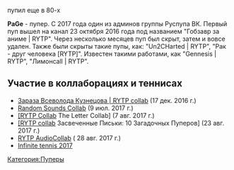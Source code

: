 {{Инфобокс для пуперов
|title2=•PaGe
|другие_ники=Hellrode (до 11.2017)
|image3=Hackerman by neutron quasar-d9u0snv.png
|caption3=
|сферы_творчества=RYTP
|год_начала=2016
|image4=
|caption4=
|имя_фамилия=Павел Гельрод
|дата_рождения=15 ноября
|место_проживания=Россия
|ссылки=
*[https://www.youtube.com/channel/UCzn_N_fHKPQJB10Vla76jkg Youtube]
*[https://vk.com/poopage Группа ВК]
*[https://vk.com/p4gee Страница ВК]
}}
пупил еще в 80-х

'''PaGe''' - пупер. С 2017 года один из админов группы Руспупа ВК. Первый пуп вышел на канал 23 октября 2016 года под названием "Гобзавр за аниме | RYTP". Через несколько месяцев пуп был скрыт, затем и вовсе удален. Также были скрыты такие пупы, как: "Un2CHarted | RYTP", "Рак - друг человека [RYTP]". Известен такими работами, как "Gennesis | RYTP", "Лимонcall | RYTP".

== Участие в коллаборациях и теннисах ==
* [https://youtu.be/ShUmZXPfv_U?list=PLb1cTGOKwSE4ZqFJsZBoowxsiaY_9gkZN Зараза Всеволода Кузнецова | RYTP collab] (17 дек. 2016 г.)
* [https://youtu.be/p5NGmYwKi9I?list=PLb1cTGOKwSE4ZqFJsZBoowxsiaY_9gkZN Random Sounds Collab] (9 июл. 2017 г.)
* [https://youtu.be/K1YXpcZDAFg?list=PLb1cTGOKwSE4ZqFJsZBoowxsiaY_9gkZN [RYTP Collab] The Letter Collab] (7 авг. 2017 г.)
* [https://youtu.be/cfGzsQn4coQ?list=PLb1cTGOKwSE4ZqFJsZBoowxsiaY_9gkZN [RYTP collab] Засвеченные Письки: 10 Загадочных Пуперов] (23 авг. 2017 г.)
* [https://youtu.be/BAnRfsIdhmY?list=PLb1cTGOKwSE4ZqFJsZBoowxsiaY_9gkZN RYTP AudioCollab] ( 28 авг. 2017 г.)
* [https://youtu.be/jRgoV0J8SCU Infinite tennis 2017]
[[Категория:Пуперы]]